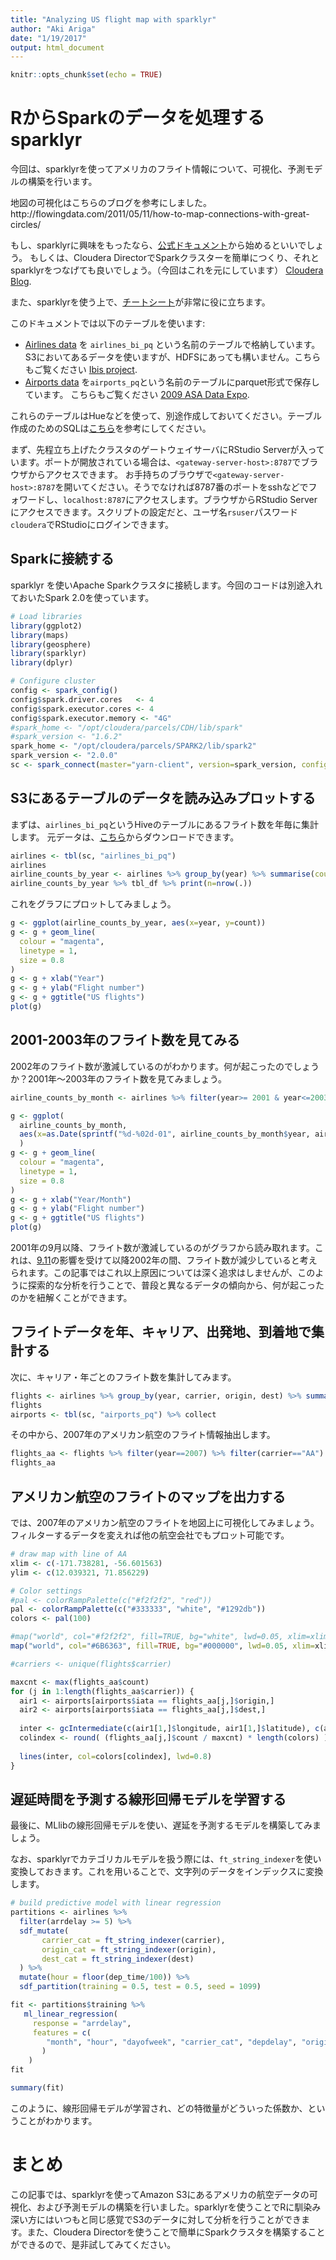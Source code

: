 ```yaml
---
title: "Analyzing US flight map with sparklyr"
author: "Aki Ariga"
date: "1/19/2017"
output: html_document
---
```


```r
knitr::opts_chunk$set(echo = TRUE)
```

# RからSparkのデータを処理するsparklyr

今回は、sparklyrを使ってアメリカのフライト情報について、可視化、予測モデルの構築を行います。

地図の可視化はこちらのブログを参考にしました。
http://flowingdata.com/2011/05/11/how-to-map-connections-with-great-circles/

もし、sparklyrに興味をもったなら、[公式ドキュメント](http://spark.rstudio.com/)から始めるといいでしょう。
もしくは、Cloudera DirectorでSparkクラスターを簡単につくり、それとsparklyrをつなげても良いでしょう。（今回はこれを元にしています）
[Cloudera Blog](https://blog.cloudera.com/blog/2016/12/automating-your-sparklyr-environment-with-cloudera-director/).

また、sparklyrを使う上で、[チートシート](http://spark.rstudio.com/images/sparklyr-cheatsheet.pdf)が非常に役に立ちます。

このドキュメントでは以下のテーブルを使います:

- [Airlines data](https://ibis-resources.s3.amazonaws.com/data/airlines/airlines_parquet.tar.gz) を `airlines_bi_pq` という名前のテーブルで格納しています。S3においてあるデータを使いますが、HDFSにあっても構いません。こちらもご覧ください [Ibis project](http://www.ibis-project.org/pages/data.html#airlines).
- [Airports data](http://stat-computing.org/dataexpo/2009/airports.csv) を`airports_pq`という名前のテーブルにparquet形式で保存しています。 こちらもご覧ください [2009 ASA Data Expo](http://stat-computing.org/dataexpo/2009/supplemental-data.html).

これらのテーブルはHueなどを使って、別途作成しておいてください。テーブル作成のためのSQLは[こちら](https://github.com/chezou/cloudera-sparklyr#loading-external-table-on-s3)を参考にしてください。

まず、先程立ち上げたクラスタのゲートウェイサーバにRStudio Serverが入っています。ポートが開放されている場合は、`<gateway-server-host>:8787`でブラウザからアクセスできます。
お手持ちのブラウザで`<gateway-server-host>:8787`を開いてください。そうでなければ8787番のポートをsshなどでフォワードし、`localhost:8787`にアクセスします。ブラウザからRStudio Serverにアクセスできます。スクリプトの設定だと、ユーザ名`rsuser`パスワード`cloudera`でRStudioにログインできます。

## Sparkに接続する

sparklyr を使いApache Sparkクラスタに接続します。今回のコードは別途入れておいたSpark 2.0を使っています。

```r
# Load libraries
library(ggplot2)
library(maps)
library(geosphere)
library(sparklyr)
library(dplyr)

# Configure cluster
config <- spark_config()
config$spark.driver.cores   <- 4
config$spark.executor.cores <- 4
config$spark.executor.memory <- "4G"
#spark_home <- "/opt/cloudera/parcels/CDH/lib/spark"
#spark_version <- "1.6.2"
spark_home <- "/opt/cloudera/parcels/SPARK2/lib/spark2"
spark_version <- "2.0.0"
sc <- spark_connect(master="yarn-client", version=spark_version, config=config, spark_home=spark_home)
```

## S3にあるテーブルのデータを読み込みプロットする

まずは、`airlines_bi_pq`というHiveのテーブルにあるフライト数を年毎に集計します。
元データは、[こちら](https://ibis-resources.s3.amazonaws.com/data/airlines/airlines_parquet.tar.gz)からダウンロードできます。

```r
airlines <- tbl(sc, "airlines_bi_pq")
airlines
airline_counts_by_year <- airlines %>% group_by(year) %>% summarise(count=n()) %>% collect
airline_counts_by_year %>% tbl_df %>% print(n=nrow(.))
```

これをグラフにプロットしてみましょう。

```r
g <- ggplot(airline_counts_by_year, aes(x=year, y=count))
g <- g + geom_line(
  colour = "magenta",
  linetype = 1,
  size = 0.8
)
g <- g + xlab("Year")
g <- g + ylab("Flight number")
g <- g + ggtitle("US flights")
plot(g)
```

## 2001-2003年のフライト数を見てみる
2002年のフライト数が激減しているのがわかります。何が起こったのでしょうか？2001年〜2003年のフライト数を見てみましょう。

```r
airline_counts_by_month <- airlines %>% filter(year>= 2001 & year<=2003) %>% group_by(year, month) %>% summarise(count=n()) %>% collect

g <- ggplot(
  airline_counts_by_month, 
  aes(x=as.Date(sprintf("%d-%02d-01", airline_counts_by_month$year, airline_counts_by_month$month)), y=count)
  )
g <- g + geom_line(
  colour = "magenta",
  linetype = 1,
  size = 0.8
)
g <- g + xlab("Year/Month")
g <- g + ylab("Flight number")
g <- g + ggtitle("US flights")
plot(g)
```

2001年の9月以降、フライト数が激減しているのがグラフから読み取れます。これは、[9.11](https://ja.wikipedia.org/wiki/%E3%82%A2%E3%83%A1%E3%83%AA%E3%82%AB%E5%90%8C%E6%99%82%E5%A4%9A%E7%99%BA%E3%83%86%E3%83%AD%E4%BA%8B%E4%BB%B6)の影響を受けて以降2002年の間、フライト数が減少していると考えられます。この記事ではこれ以上原因については深く追求はしませんが、このように探索的な分析を行うことで、普段と異なるデータの傾向から、何が起こったのかを紐解くことができます。

## フライトデータを年、キャリア、出発地、到着地で集計する

次に、キャリア・年ごとのフライト数を集計してみます。

```r
flights <- airlines %>% group_by(year, carrier, origin, dest) %>% summarise(count=n()) %>% collect
flights
airports <- tbl(sc, "airports_pq") %>% collect
```

その中から、2007年のアメリカン航空のフライト情報抽出します。

```r
flights_aa <- flights %>% filter(year==2007) %>% filter(carrier=="AA") %>% arrange(count)
flights_aa
```

## アメリカン航空のフライトのマップを出力する

では、2007年のアメリカン航空のフライトを地図上に可視化してみましょう。フィルターするデータを変えれば他の航空会社でもプロット可能です。

```r
# draw map with line of AA
xlim <- c(-171.738281, -56.601563)
ylim <- c(12.039321, 71.856229)

# Color settings
#pal <- colorRampPalette(c("#f2f2f2", "red"))
pal <- colorRampPalette(c("#333333", "white", "#1292db"))
colors <- pal(100)

#map("world", col="#f2f2f2", fill=TRUE, bg="white", lwd=0.05, xlim=xlim, ylim=ylim)
map("world", col="#6B6363", fill=TRUE, bg="#000000", lwd=0.05, xlim=xlim, ylim=ylim)

#carriers <- unique(flights$carrier)

maxcnt <- max(flights_aa$count)
for (j in 1:length(flights_aa$carrier)) {
  air1 <- airports[airports$iata == flights_aa[j,]$origin,]
  air2 <- airports[airports$iata == flights_aa[j,]$dest,]
  
  inter <- gcIntermediate(c(air1[1,]$longitude, air1[1,]$latitude), c(air2[1,]$longitude, air2[1,]$latitude), n=100, addStartEnd=TRUE)
  colindex <- round( (flights_aa[j,]$count / maxcnt) * length(colors) )
  
  lines(inter, col=colors[colindex], lwd=0.8)
}
```

## 遅延時間を予測する線形回帰モデルを学習する

最後に、MLlibの線形回帰モデルを使い、遅延を予測するモデルを構築してみましょう。

なお、sparklyrでカテゴリカルモデルを扱う際には、`ft_string_indexer`を使い変換しておきます。これを用いることで、文字列のデータをインデックスに変換します。

```r
# build predictive model with linear regression
partitions <- airlines %>%
  filter(arrdelay >= 5) %>%
  sdf_mutate(
       carrier_cat = ft_string_indexer(carrier),
       origin_cat = ft_string_indexer(origin),
       dest_cat = ft_string_indexer(dest)
  ) %>%
  mutate(hour = floor(dep_time/100)) %>%
  sdf_partition(training = 0.5, test = 0.5, seed = 1099)
```

```r
fit <- partitions$training %>%
   ml_linear_regression(
     response = "arrdelay",
     features = c(
        "month", "hour", "dayofweek", "carrier_cat", "depdelay", "origin_cat", "dest_cat", "distance"
       )
    )
fit

summary(fit)
```

このように、線形回帰モデルが学習され、どの特徴量がどういった係数か、ということがわかります。

# まとめ
この記事では、sparklyrを使ってAmazon S3にあるアメリカの航空データの可視化、および予測モデルの構築を行いました。sparklyrを使うことでRに馴染み深い方にはいつもと同じ感覚でS3のデータに対して分析を行うことができます。また、Cloudera Directorを使うことで簡単にSparkクラスタを構築することができるので、是非試してみてください。
